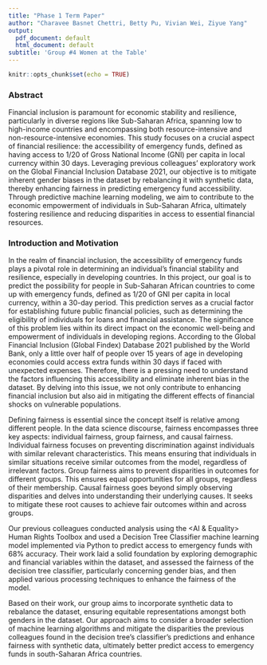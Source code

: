 ```yaml
---
title: "Phase 1 Term Paper"
author: "Charavee Basnet Chettri, Betty Pu, Vivian Wei, Ziyue Yang"
output:
  pdf_document: default
  html_document: default
subtitle: 'Group #4 Women at the Table'
---
```


```r
knitr::opts_chunk$set(echo = TRUE)
```

### Abstract
Financial inclusion is paramount for economic stability and resilience, particularly in diverse regions like Sub-Saharan Africa, spanning low to high-income countries and encompassing both resource-intensive and non-resource-intensive economies. This study focuses on a crucial aspect of financial resilience: the accessibility of emergency funds, defined as having access to 1/20 of Gross National Income (GNI) per capita in local currency within 30 days. Leveraging previous colleagues' exploratory work on the Global Financial Inclusion Database 2021, our objective is to mitigate inherent gender biases in the dataset by rebalancing it with synthetic data, thereby enhancing fairness in predicting emergency fund accessibility. Through predictive machine learning modeling, we aim to contribute to the economic empowerment of individuals in Sub-Saharan Africa, ultimately fostering resilience and reducing disparities in access to essential financial resources.

### Introduction and Motivation
In the realm of financial inclusion, the accessibility of emergency funds plays a pivotal role in determining an individual's financial stability and resilience, especially in developing countries. In this project, our goal is to predict the possibility for people in Sub-Saharan African countries to come up with emergency funds, defined as 1/20 of GNI per capita in local currency, within a 30-day period. This prediction serves as a crucial factor for establishing future public financial policies, such as determining the eligibility of individuals for loans and financial assistance.
The significance of this problem lies within its direct impact on the economic well-being and empowerment of individuals in developing regions. According to the Global Financial Inclusion (Global Findex) Database 2021 published by the World Bank, only a little over half of people over 15 years of age in developing economies could access extra funds within 30 days if faced with unexpected expenses. Therefore, there is a pressing need to understand the factors influencing this accessibility and eliminate inherent bias in the dataset. By delving into this issue, we not only contribute to enhancing financial inclusion but also aid in mitigating the different effects of financial shocks on vulnerable populations.

Defining fairness is essential since the concept itself is relative among different people. In the data science discourse, fairness encompasses three key aspects: individual fairness, group fairness, and causal fairness. Individual fairness focuses on preventing discrimination against individuals with similar relevant characteristics. This means ensuring that individuals in similar situations receive similar outcomes from the model, regardless of irrelevant factors. Group fairness aims to prevent disparities in outcomes for different groups. This ensures equal opportunities for all groups, regardless of their membership. Causal fairness goes beyond simply observing disparities and delves into understanding their underlying causes. It seeks to mitigate these root causes to achieve fair outcomes within and across groups.

Our previous colleagues conducted analysis using the <AI & Equality> Human Rights Toolbox and used a Decision Tree Classifier machine learning model implemented via Python to predict access to emergency funds with 68% accuracy. Their work laid a solid foundation by exploring demographic and financial variables within the dataset, and assessed the fairness of the decision tree classifier, particularly concerning gender bias, and then applied various processing techniques to enhance the fairness of the model. 

Based on their work, our group aims to incorporate synthetic data to rebalance the dataset, ensuring equitable representations amongst both genders in the dataset. Our approach aims to consider a broader selection of machine learning algorithms and mitigate the disparities the previous colleagues found in the decision tree’s classifier’s predictions and enhance fairness with synthetic data, ultimately better predict access to emergency funds in south-Saharan Africa countries. 

